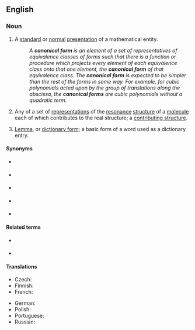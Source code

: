 ==English==

===Noun===
{{wikipedia}}
{{en-noun}}

# {{lb|en|mathematics|computing}} A [[standard]] or [[normal]] [[presentation]] of a mathematical entity.
#: ''A '''canonical form''' is an element of a set of representatives of equivalence classes of forms such that there is a function or procedure which projects every element of each equivalence class onto that one element, the '''canonical form''' of that equivalence class. The '''canonical form''' is expected to be simpler than the rest of the forms in some way. For example, for cubic polynomials acted upon by the group of translations along the abscissa, the '''canonical forms''' are cubic polynomials without a quadratic term.''
# {{lb|en|chemistry}} Any of a set of [[representation]]s of the [[resonance]] [[structure]] of a [[molecule]] each of which contributes to the real structure; a [[contributing structure]].
# {{lb|en|linguistics|rare}} [[lemma|Lemma]], or [[dictionary form]]; a basic form of a word used as a dictionary entry.

====Synonyms====
* {{l|en|normal form}} {{qualifier|mathematics}}
* {{l|en|standard form}} {{qualifier|mathematics}}
* {{l|en|citation form}} {{qualifier|linguistics}}
* {{l|en|dictionary form}} {{qualifier|linguistics}}
* {{l|en|basic form}} {{qualifier|linguistics}}

====Related terms====
* {{l|en|headword}} {{qualifier|linguistics}}
* {{l|en|lemma}} {{qualifier|linguistics}}

====Translations====
{{trans-top|standard or normal presentation of a mathematical entity}}
* Czech: {{t|cs|kanonický tvar|m}}
* Finnish: {{t|fi|normaalimuoto}}
* French: {{t+|fr|forme canonique|f}}
{{trans-mid}}
* German: {{t+|de|Normalform|f}}
* Polish: {{t|pl|postać kanoniczna|f}}
* Portuguese: {{t|pt|forma canônica|f}}
* Russian: {{t|ru|канони́ческая фо́рма|f}}
{{trans-bottom}}